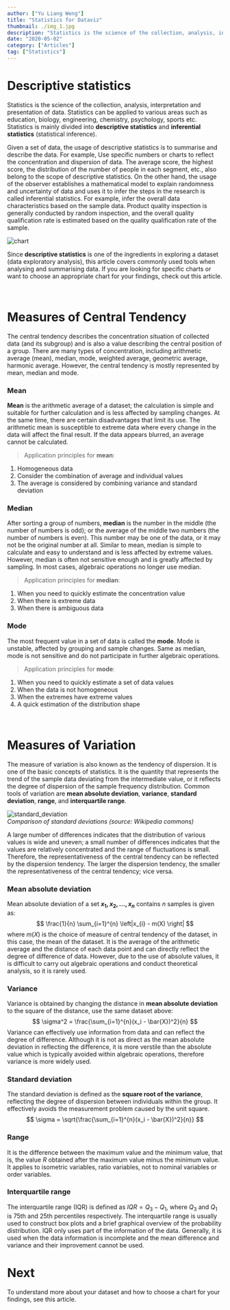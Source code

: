 ```yaml
---
author: ["Yu Liang Weng"]
title: "Statistics for Dataviz"
thumbnail: ./img_1.jpg
description: "Statistics is the science of the collection, analysis, interpretation and presentation of data. Descriptive statistics helps us to summarise and describe data."
date: "2020-05-02"
category: ["Articles"]
tag: ["Statistics"]
---
```




# Descriptive statistics
Statistics is the science of the collection, analysis, interpretation and presentation of data. Statistics can be applied to various areas such as education, biology, engineering, 
chemistry, psychology, sports etc. Statistics is mainly divided into <b>descriptive statistics</b> and <b>inferential statistics</b> (statistical inference).  
  
Given a set of data, the usage of descriptive statistics is to summarise and describe the data. For example, Use specific numbers or charts to reflect the concentration and dispersion of data. 
The average score, the highest score, the distribution of the number of people in each segment, etc., also belong to the scope of descriptive statistics.
On the other hand, the usage of the observer establishes a mathematical model to explain randomness and uncertainty of data and uses it to infer the steps in the research is called inferential statistics. 
For example, infer the overall data characteristics based on the sample data. Product quality inspection is generally conducted by random inspection, and the overall quality qualification rate is estimated based on the quality qualification rate of the sample.  

![chart](./img_2.png)

Since **descriptive statistics** is one of the ingredients in exploring a dataset (data exploratory analysis), this article covers commonly used tools when analysing and summarising data. 
If you are looking for specific charts or want to choose an appropriate chart for your findings, check out this <Link to="/blog/06/04/2020/chart-choice">article</Link>.  

<br />

# Measures of Central Tendency

The central tendency describes the concentration situation of collected data (and its subgroup) and is also a value describing the central position of a group.
There are many types of concentration, including arithmetic average (mean), median, mode, weighted average, geometric average, harmonic average. However, 
the central tendency is mostly represented by mean, median and mode.  

### Mean  
**Mean** is the arithmetic average of a dataset; the calculation is simple and suitable for further calculation and is less affected by sampling changes. 
At the same time, there are certain disadvantages that limit its use. The arithmetic mean is susceptible to extreme data where every change in the data will affect the final result.
If the data appears blurred, an average cannot be calculated.  
> Application principles for **mean**:   
  1. Homogeneous data  
  2. Consider the combination of average and individual values  
  3. The average is considered by combining variance and standard deviation  
  
### Median
After sorting a group of numbers, **median** is the number in the middle (the number of numbers is odd); or the average of the middle two numbers (the number of numbers is even).
This number may be one of the data, or it may not be the original number at all. Similar to mean, median is simple to calculate and easy to understand and is less affected by extreme values. 
However, median is often not sensitive enough and is greatly affected by sampling. In most cases, algebraic operations no longer use median.
> Application principles for **median**:   
1. When you need to quickly estimate the concentration value  
2. When there is extreme data  
3. When there is ambiguous data

### Mode
The most frequent value in a set of data is called the **mode**. Mode is unstable, affected by grouping and sample changes. Same as median, mode is not sensitive and do not participate in further algebraic operations.
> Application principles for **mode**:   
1. When you need to quickly estimate a set of data values  
2. When the data is not homogeneous  
3. When the extremes have extreme values  
4. A quick estimation of the distribution shape
  
<br />

# Measures of Variation

The measure of variation is also known as the tendency of dispersion. It is one of the basic concepts of statistics. 
It is the quantity that represents the trend of the sample data deviating from the intermediate value, or it reflects the degree of dispersion of the sample frequency distribution.
Common tools of variation are **mean absolute deviation**, **variance**, **standard deviation**, **range**, and **interquartile range**.

![standard_deviation](./img_3.svg)  
*Comparison of standard deviations (source: Wikipedia commons)*

A large number of differences indicates that the distribution of various values is wide and uneven; a small number of differences indicates that the values are relatively 
concentrated and the range of fluctuations is small. Therefore, the representativeness of the central tendency can be reflected by the dispersion tendency. 
The larger the dispersion tendency, the smaller the representativeness of the central tendency; vice versa.

### Mean absolute deviation
Mean absolute deviation of a set **${x_{1}, x_{2}, ..., x_{n}}$** contains $n$ samples is given as:  
$$
\frac{1}{n} \sum_{i=1}^{n} \left|x_{i} - m(X) \right|
$$
where $m(X)$ is the choice of measure of central tendency of the dataset, in this case, the mean of the dataset. 
It is the average of the arithmetic average and the distance of each data point and can directly reflect the degree of difference of data. 
However, due to the use of absolute values, it is difficult to carry out algebraic operations and conduct theoretical analysis, so it is rarely used.

### Variance
Variance is obtained by changing the distance in **mean absolute deviation** to the square of the distance, use the same dataset above:  
$$
\sigma^2 = \frac{\sum_{i=1}^{n}(x_i - \bar{X})^2}{n}
$$
Variance can effectively use information from data and can reflect the degree of difference. Although it is not as direct as the mean absolute deviation in 
reflecting the difference, it is more verstile than the absolute value which is typically avoided within algebraic operations, therefore variance is more widely used. 

### Standard deviation
The standard deviation is defined as the **square root of the variance**, reflecting the degree of dispersion between individuals within the group. 
It effectively avoids the measurement problem caused by the unit square.
$$
\sigma = \sqrt{\frac{\sum_{i=1}^{n}(x_i - \bar{X})^2}{n}}
$$


### Range
It is the difference between the maximum value and the minimum value, that is, the value $R$ obtained after the maximum value minus the minimum value. 
It applies to isometric variables, ratio variables, not to nominal variables or order variables.

### Interquartile range
The interquartile range (IQR) is defined as $IQR = Q_{3} - Q_{1}$, where $Q_{3}$ and $Q_{1}$ is 75th and 25th percentiles respectively.
The interquartile range is usually used to construct box plots and a brief graphical overview of the probability distribution. IQR only uses part of the information of the data. 
Generally, it is used when the data information is incomplete and the mean difference and variance and their improvement cannot be used.  
  

# Next
To understand more about your dataset and how to choose a chart for your findings, see this <Link to="/blog/06/04/2020/chart-choice">article</Link>.